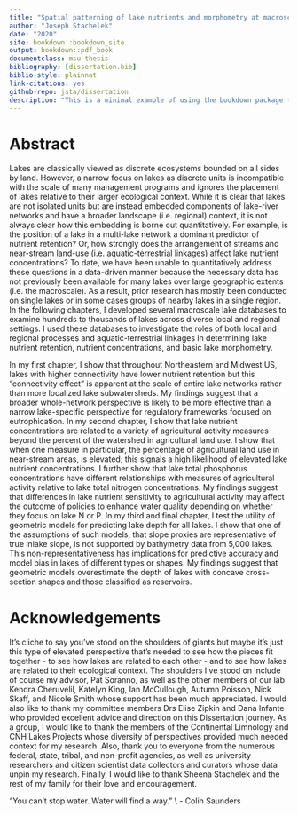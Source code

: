 ```yaml
--- 
title: "Spatial patterning of lake nutrients and morphometry at macroscales: importance of regional factors and aquatic-terrestrial linkages"
author: "Joseph Stachelek"
date: "2020"
site: bookdown::bookdown_site
output: bookdown::pdf_book
documentclass: msu-thesis
bibliography: [dissertation.bib]
biblio-style: plainnat
link-citations: yes
github-repo: jsta/dissertation
description: "This is a minimal example of using the bookdown package to write a book. The output format for this example is bookdown::gitbook."
---
```


# Abstract {-}

Lakes are classically viewed as discrete ecosystems bounded on all sides by land. However, a narrow focus on lakes as discrete units is incompatible with the scale of many management programs and ignores the placement of lakes relative to their larger ecological context. While it is clear that lakes are not isolated units but are instead embedded components of lake-river networks and have a broader landscape (i.e. regional) context, it is not always clear how this embedding is borne out quantitatively. For example, is the position of a lake in a multi-lake network a dominant predictor of nutrient retention? Or, how strongly does the arrangement of streams and near-stream land-use (i.e. aquatic-terrestrial linkages) affect lake nutrient concentrations? To date, we have been unable to quantitatively address these questions in a data-driven manner because the necessary data has not previously been available for many lakes over large geographic extents (i.e. the macroscale). As a result, prior research has mostly been conducted on single lakes or in some cases groups of nearby lakes in a single region. In the following chapters, I developed several macroscale lake databases to examine hundreds to thousands of lakes across diverse local and regional settings. I used these databases to investigate the roles of both local and regional processes and aquatic-terrestrial linkages in determining lake nutrient retention, nutrient concentrations, and basic lake morphometry.

In my first chapter, I show that throughout Northeastern and Midwest US, lakes with higher connectivity have lower nutrient retention but this “connectivity effect” is apparent at the scale of entire lake networks rather than more localized lake subwatersheds. My findings suggest that a broader whole-network perspective is likely to be more effective than a narrow lake-specific perspective for regulatory frameworks focused on eutrophication.
In my second chapter, I show that lake nutrient concentrations are related to a variety of agricultural activity measures beyond the percent of the watershed in agricultural land use. I show that when one measure in particular, the percentage of agricultural land use in near-stream areas, is elevated; this signals a high likelihood of elevated lake nutrient concentrations. I further show that lake total phosphorus concentrations have different relationships with measures of agricultural activity relative to lake total nitrogen concentrations. My findings suggest that differences in lake nutrient sensitivity to agricultural activity may affect the outcome of policies to enhance water quality depending on whether they focus on lake N or P.
In my third and final chapter, I test the utility of geometric models for predicting lake depth for all lakes. I show that one of the assumptions of such models, that slope proxies are representative of true inlake slope, is not supported by bathymetry data from 5,000 lakes. This non-representativeness has implications for predictive accuracy and model bias in lakes of different types or shapes. My findings suggest that geometric models overestimate the depth of  lakes with concave cross-section shapes and those classified as reservoirs.

# Acknowledgements {-}

It’s cliche to say you’ve stood on the shoulders of giants but maybe it’s just this type of elevated perspective that’s needed to see how the pieces fit together - to see how lakes are related to each other - and to see how lakes are related to their ecological context. The shoulders I’ve stood on include of course my advisor, Pat Soranno, as well as the other members of our lab Kendra Cheruvelil, Katelyn King, Ian McCullough, Autumn Poisson, Nick Skaff, and Nicole Smith whose support has been much appreciated. I would also like to thank my committee members Drs Elise Zipkin and Dana Infante who provided excellent advice and direction on this Dissertation journey. As a group, I would like to thank the members of the Continental Limnology and CNH Lakes Projects whose diversity of perspectives provided much needed context for my research. Also, thank you to everyone from the numerous federal, state, tribal, and non-profit agencies, as well as university researchers and citizen scientist data collectors and curators whose data unpin my research. Finally, I would like to thank Sheena Stachelek and the rest of my family for their love and encouragement.

\vspace{2em}
\noindent
“You can’t stop water. Water will find a way.” \\
- Colin Saunders
